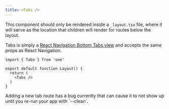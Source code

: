 ```yaml
---
title: <Tabs />
---
```


This component should only be rendered inside a `_layout.tsx` file, where it will serve as the location that children will render for routes below the layout.

Tabs is simply a [React Navigation Bottom Tabs view](https://reactnavigation.org/docs/bottom-tab-navigator) and accepts the same props as React Navigation.

```tsx
import { Tabs } from 'one'

export default function Layout() {
  return (
    <Tabs />
  )
}
```

<Notice>
  Adding a new tab route has a bug currently that can cause it to not show up until you re-run your app with `--clean`.
</Notice>
